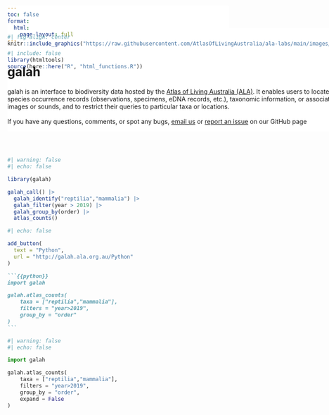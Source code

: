 ```yaml
---
toc: false
format: 
  html:
    page-layout: full
---
```


```r
#| include: false
library(htmltools)
source(here::here("R", "html_functions.R"))
```

:::{.column-screen style="background-color: #FFFFFF; padding-top: 50px; margin-top: -4vh"}
:::{.column-page layout="[1,1]" style="float:left; background-color: #FFFFFF;"}
```r
#| fig-align: center
knitr::include_graphics("https://raw.githubusercontent.com/AtlasOfLivingAustralia/ala-labs/main/images/hex/galah_logo.png")
```

# galah

galah is an interface to biodiversity data hosted by the [Atlas of Living Australia (ALA)](https://ala.org.au/). It enables users to locate and download species occurrence records (observations, specimens, eDNA records, etc.), taxonomic information, or associated media such as images or sounds, and to restrict their queries to particular taxa or locations.<br><br>
If you have any questions, comments, or spot any bugs, [email us](mailto:support@ala.org.au) or [report an issue](https://github.com/AtlasOfLivingAustralia/galah) on our GitHub page
:::
:::


:::{.column-screen}

:::{.column-page style="padding-top: 30px;"}

::: {.grid}
::: {.g-col-lg-6 .g-col-12}

```r
#| echo: false

add_button(
  text = "R",
  url = "http://galah.ala.org.au/R"
)
```



````markdown
```{{r}}
library(galah)

galah_call() |>
  galah_identify("reptilia", "mammalia") |>
  galah_filter(year > 2019) |>
  galah_group_by(order) |>
  atlas_counts()
```

````

```r
#| warning: false
#| echo: false

library(galah)

galah_call() |>
  galah_identify("reptilia","mammalia") |>
  galah_filter(year > 2019) |>
  galah_group_by(order) |>
  atlas_counts()
```

:::

::: {.g-col-lg-6 .g-col-12}

```r
#| echo: false

add_button(
  text = "Python",
  url = "http://galah.ala.org.au/Python"
)
```

````markdown
```{{python}}
import galah

galah.atlas_counts(
    taxa = ["reptilia","mammalia"],
    filters = "year>2019",
    group_by = "order"
)
```

````

```python
#| warning: false
#| echo: false

import galah

galah.atlas_counts(
    taxa = ["reptilia","mammalia"],
    filters = "year>2019",
    group_by = "order",
    expand = False
)
```

:::

:::

:::
:::
